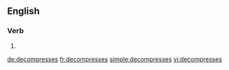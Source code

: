 {{also|décompressés|décompresses}}
==English==

===Verb===
{{head|en|verb form}}

# {{en-third-person singular of|decompress}}

[[de:decompresses]]
[[fr:decompresses]]
[[simple:decompresses]]
[[vi:decompresses]]